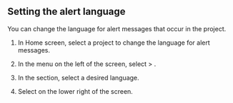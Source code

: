 ## Setting the alert language

You can change the language for alert messages that occur in the project.

1. In Home screen, select a project to change the language for alert messages.

2. In the menu on the left of the screen, select <Cmdname sid="management" className="uitext" /> &gt; <Cmdname sid="project_management" className="uitext" />.

3. In the <Cmdname sid="TTL06021" className="uitext" /> section, select a desired language.

4. Select <Cmdname sid="save" className="uitext" /> on the lower right of the screen.
